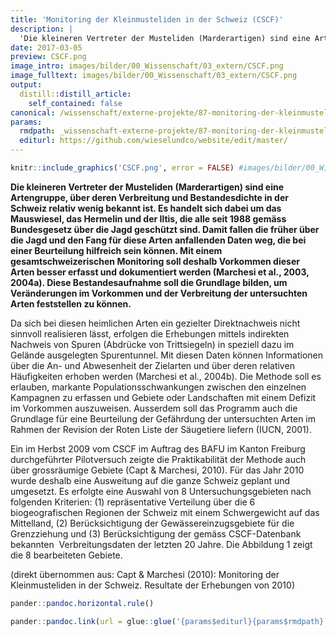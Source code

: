 ```yaml
---
title: 'Monitoring der Kleinmusteliden in der Schweiz (CSCF)'
description: |
  'Die kleineren Vertreter der Musteliden (Marderartigen) sind eine Artengruppe, über deren Verbreitung und Bestandesdichte in der Schweiz relativ wenig bekannt ist. Es handelt sich dabei um das Mauswiesel, das Hermelin und der Iltis, die alle seit 1988 gemäss Bundesgesetz über die Jagd geschützt sind. Damit fallen die früher über die Jagd und den Fang für diese Arten anfallenden Daten weg, die bei einer Beurteilung hilfreich sein können. Mit einem gesamtschweizerischen Monitoring soll deshalb Vorkommen dieser Arten besser erfasst und dokumentiert werden.'
date: 2017-03-05
preview: CSCF.png
image_intro: images/bilder/00_Wissenschaft/03_extern/CSCF.png
image_fulltext: images/bilder/00_Wissenschaft/03_extern/CSCF.png
output:
  distill::distill_article:
    self_contained: false
canonical: /wissenschaft/externe-projekte/87-monitoring-der-kleinmusteliden-in-der-schweiz-cscf
params:
  rmdpath: _wissenschaft-externe-projekte/87-monitoring-der-kleinmusteliden-in-der/87-monitoring-der-kleinmusteliden-in-der.Rmd
  editurl: https://github.com/wieselundco/website/edit/master/
---
```



```r
knitr::include_graphics('CSCF.png', error = FALSE) #images/bilder/00_Wissenschaft/03_extern/CSCF.png
```

**Die kleineren Vertreter der Musteliden (Marderartigen) sind eine
Artengruppe, über deren Verbreitung und Bestandesdichte in der Schweiz
relativ wenig bekannt ist. Es handelt sich dabei um das Mauswiesel, das
Hermelin und der Iltis, die alle seit 1988 gemäss Bundesgesetz über die
Jagd geschützt sind. Damit fallen die früher über die Jagd und den Fang
für diese Arten anfallenden Daten weg, die bei einer Beurteilung
hilfreich sein können. Mit einem gesamtschweizerischen Monitoring soll
deshalb Vorkommen dieser Arten besser erfasst und dokumentiert werden
(Marchesi et al., 2003, 2004a). Diese Bestandesaufnahme soll die
Grundlage bilden, um Veränderungen im Vorkommen und der Verbreitung der
untersuchten Arten feststellen zu können.**

Da sich bei diesen heimlichen Arten ein gezielter Direktnachweis nicht
sinnvoll realisieren lässt, erfolgen die Erhebungen mittels indirekten
Nachweis von Spuren (Abdrücke von Trittsiegeln) in speziell dazu im
Gelände ausgelegten Spurentunnel. Mit diesen Daten können Informationen
über die An- und Abwesenheit der Zielarten und über deren relativen
Häufigkeiten erhoben werden (Marchesi et al., 2004b). Die Methode soll
es erlauben, markante Populationsschwankungen zwischen den einzelnen
Kampagnen zu erfassen und Gebiete oder Landschaften mit einem Defizit im
Vorkommen auszuweisen. Ausserdem soll das Programm auch die Grundlage
für eine Beurteilung der Gefährdung der untersuchten Arten im Rahmen der
Revision der Roten Liste der Säugetiere liefern (IUCN, 2001).

Ein im Herbst 2009 vom CSCF im Auftrag des BAFU im Kanton Freiburg
durchgeführter Pilotversuch zeigte die Praktikabilität der Methode auch
über grossräumige Gebiete (Capt & Marchesi, 2010). Für das Jahr 2010
wurde deshalb eine Ausweitung auf die ganze Schweiz geplant und
umgesetzt. Es erfolgte eine Auswahl von 8 Untersuchungsgebieten nach
folgenden Kriterien: (1) repräsentative Verteilung über die 6
biogeografischen Regionen der Schweiz mit einem Schwergewicht auf das  
Mittelland, (2) Berücksichtigung der Gewässereinzugsgebiete für die
Grenzziehung und (3) Berücksichtigung der gemäss CSCF-Datenbank
bekannten  Verbreitungsdaten der letzten 20 Jahre. Die Abbildung 1 zeigt
die 8 bearbeiteten Gebiete.

(direkt übernommen aus: Capt & Marchesi (2010): Monitoring der
Kleinmusteliden in der Schweiz. Resultate der Erhebungen von 2010)

```r
pander::pandoc.horizontal.rule()

pander::pandoc.link(url = glue::glue('{params$editurl}{params$rmdpath}'),text = 'Artikel bearbeiten')
```

<!--http://wieselundco.ch/wissenschaft/externe-projekte/87-monitoring-der-kleinmusteliden-in-der-schweiz-cscf-->
